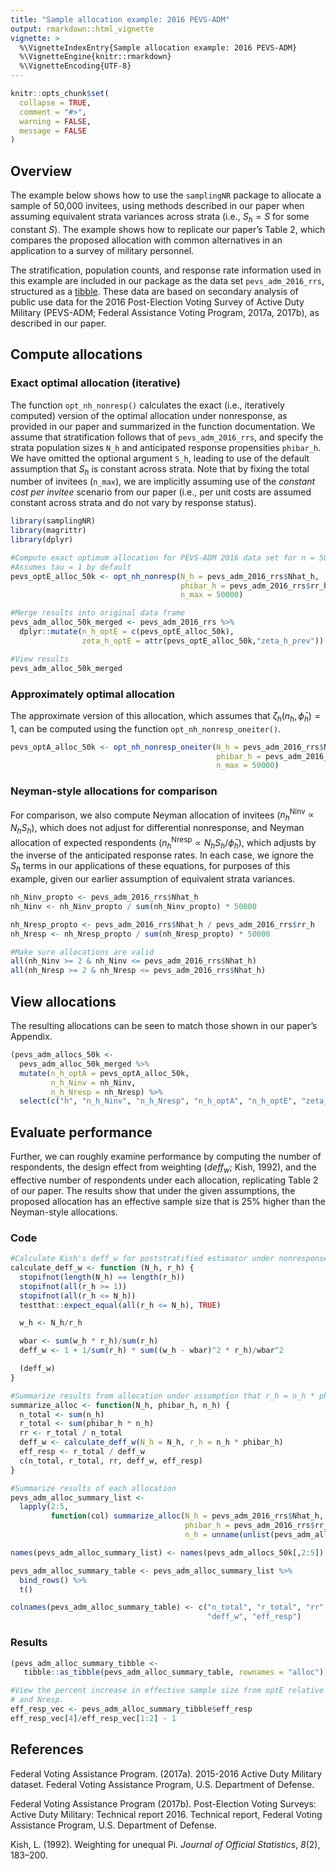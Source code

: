 ```yaml
---
title: "Sample allocation example: 2016 PEVS-ADM"
output: rmarkdown::html_vignette
vignette: >
  %\VignetteIndexEntry{Sample allocation example: 2016 PEVS-ADM}
  %\VignetteEngine{knitr::rmarkdown}
  %\VignetteEncoding{UTF-8}
---
```


```r
knitr::opts_chunk$set(
  collapse = TRUE,
  comment = "#>",
  warning = FALSE,
  message = FALSE
)
```

## Overview

The example below shows how to use the `samplingNR` package to allocate a sample of 50,000 invitees, using methods described in our paper when assuming equivalent strata variances across strata (i.e., $S_h = S$ for some constant $S$). The example shows how to replicate our paper's Table 2, which compares the proposed allocation with common alternatives in an application to a survey of military personnel.

The stratification, population counts, and response rate information used in this example are included in our package as the data set `pevs_adm_2016_rrs`, structured as a [tibble](https://tibble.tidyverse.org/). These data are based on secondary analysis of public use data for the 2016 Post-Election Voting Survey of Active Duty Military (PEVS-ADM; Federal Assistance Voting Program, 2017a, 2017b), as described in our paper.

## Compute allocations

### Exact optimal allocation (iterative)

The function `opt_nh_nonresp()` calculates the exact (i.e., iteratively computed) version of the optimal allocation under nonresponse, as provided in our paper and summarized in the function documentation. We assume that stratification follows that of `pevs_adm_2016_rrs`, and specify the strata population sizes `N_h` and anticipated response propensities `phibar_h`. We have omitted the optional argument `S_h`, leading to use of the default assumption that $S_h$ is constant across strata. Note that by fixing the total number of invitees (`n_max`), we are implicitly assuming use of the *constant cost per invitee* scenario from our paper (i.e., per unit costs are assumed constant across strata and do not vary by response status).

```r
library(samplingNR)
library(magrittr)
library(dplyr)

#Compute exact optimum allocation for PEVS-ADM 2016 data set for n = 50k
#Assumes tau = 1 by default
pevs_optE_alloc_50k <- opt_nh_nonresp(N_h = pevs_adm_2016_rrs$Nhat_h,
                                      phibar_h = pevs_adm_2016_rrs$rr_h,
                                      n_max = 50000)

#Merge results into original data frame
pevs_adm_alloc_50k_merged <- pevs_adm_2016_rrs %>%
  dplyr::mutate(n_h_optE = c(pevs_optE_alloc_50k),
                zeta_h_optE = attr(pevs_optE_alloc_50k,"zeta_h_prev"))

#View results
pevs_adm_alloc_50k_merged
```

### Approximately optimal allocation

The approximate version of this allocation, which assumes that $\zeta_h(n_h,\bar{\phi}_h) = 1$, can be computed using the function `opt_nh_nonresp_oneiter()`.

```r
pevs_optA_alloc_50k <- opt_nh_nonresp_oneiter(N_h = pevs_adm_2016_rrs$Nhat_h,
                                              phibar_h = pevs_adm_2016_rrs$rr_h,
                                              n_max = 50000)
```

### Neyman-style allocations for comparison

For comparison, we also compute Neyman allocation of invitees ($n_h^{\textrm{Ninv}}\propto N_h S_h$), which does not adjust for differential nonresponse, and Neyman allocation of expected respondents ($n_h^{\textrm{Nresp}}\propto N_h S_h / \bar{\phi}_h$), which adjusts by the inverse of the anticipated response rates. In each case, we ignore the $S_h$ terms in our applications of these equations, for purposes of this example, given our earlier assumption of equivalent strata variances.

```r
nh_Ninv_propto <- pevs_adm_2016_rrs$Nhat_h
nh_Ninv <- nh_Ninv_propto / sum(nh_Ninv_propto) * 50000

nh_Nresp_propto <- pevs_adm_2016_rrs$Nhat_h / pevs_adm_2016_rrs$rr_h
nh_Nresp <- nh_Nresp_propto / sum(nh_Nresp_propto) * 50000

#Make sure allocations are valid
all(nh_Ninv >= 2 & nh_Ninv <= pevs_adm_2016_rrs$Nhat_h)
all(nh_Nresp >= 2 & nh_Nresp <= pevs_adm_2016_rrs$Nhat_h)
```

## View allocations

The resulting allocations can be seen to match those shown in our paper's Appendix.

```r
(pevs_adm_allocs_50k <- 
  pevs_adm_alloc_50k_merged %>%
  mutate(n_h_optA = pevs_optA_alloc_50k,
         n_h_Ninv = nh_Ninv,
         n_h_Nresp = nh_Nresp) %>%
  select(c("h", "n_h_Ninv", "n_h_Nresp", "n_h_optA", "n_h_optE", "zeta_h_optE")))
```

## Evaluate performance

Further, we can roughly examine performance by computing the number of respondents, the design effect from weighting ($deff_w$; Kish, 1992), and the effective number of respondents under each allocation, replicating Table 2 of our paper. The results show that under the given assumptions, the proposed allocation has an effective sample size that is 25% higher than the Neyman-style allocations.

### Code

```r
#Calculate Kish's deff_w for poststratified estimator under nonresponse
calculate_deff_w <- function (N_h, r_h) {
  stopifnot(length(N_h) == length(r_h))
  stopifnot(all(r_h >= 1))
  stopifnot(all(r_h <= N_h))
  testthat::expect_equal(all(r_h <= N_h), TRUE)

  w_h <- N_h/r_h

  wbar <- sum(w_h * r_h)/sum(r_h)
  deff_w <- 1 + 1/sum(r_h) * sum((w_h - wbar)^2 * r_h)/wbar^2

  (deff_w)
}

#Summarize results from allocation under assumption that r_h = n_h * phibar_h
summarize_alloc <- function(N_h, phibar_h, n_h) {
  n_total <- sum(n_h)
  r_total <- sum(phibar_h * n_h)
  rr <- r_total / n_total
  deff_w <- calculate_deff_w(N_h = N_h, r_h = n_h * phibar_h)
  eff_resp <- r_total / deff_w
  c(n_total, r_total, rr, deff_w, eff_resp)
}

#Summarize results of each allocation
pevs_adm_alloc_summary_list <-
  lapply(2:5,
         function(col) summarize_alloc(N_h = pevs_adm_2016_rrs$Nhat_h,
                                       phibar_h = pevs_adm_2016_rrs$rr_h,
                                       n_h = unname(unlist(pevs_adm_allocs_50k[,col]))))

names(pevs_adm_alloc_summary_list) <- names(pevs_adm_allocs_50k[,2:5])

pevs_adm_alloc_summary_table <- pevs_adm_alloc_summary_list %>%
  bind_rows() %>%
  t()

colnames(pevs_adm_alloc_summary_table) <- c("n_total", "r_total", "rr", 
                                            "deff_w", "eff_resp")

```

### Results

```r
(pevs_adm_alloc_summary_tibble <- 
   tibble::as_tibble(pevs_adm_alloc_summary_table, rownames = "alloc"))

#View the percent increase in effective sample size from optE relative to Ninv 
# and Nresp.
eff_resp_vec <- pevs_adm_alloc_summary_tibble$eff_resp
eff_resp_vec[4]/eff_resp_vec[1:2] - 1
```

## References

Federal Voting Assistance Program. (2017a). 2015-2016 Active Duty Military dataset. Federal Voting Assistance Program, U.S. Department of Defense.

Federal Voting Assistance Program (2017b). Post-Election Voting Surveys: Active Duty Military: Technical report 2016. Technical report, Federal Voting Assistance Program, U.S. Department of Defense.

Kish, L. (1992). Weighting for unequal Pi. *Journal of Official Statistics*, *8*(2), 183--200.
